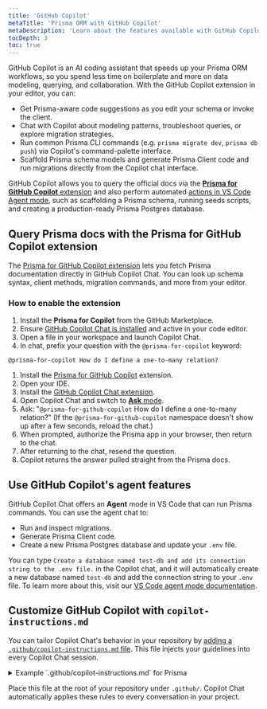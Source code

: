 ```yaml
---
title: 'GitHub Copilot'
metaTitle: 'Prisma ORM with GitHub Copilot'
metaDescription: 'Learn about the features available with GitHub Copilot and Prisma ORM, plus best practices and tips.'
tocDepth: 3
toc: true
---
```


GitHub Copilot is an AI coding assistant that speeds up your Prisma ORM workflows, so you spend less time on boilerplate and more on data modeling, querying, and collaboration. With the GitHub Copilot extension in your editor, you can:

- Get Prisma-aware code suggestions as you edit your schema or invoke the client.
- Chat with Copilot about modeling patterns, troubleshoot queries, or explore migration strategies.
- Run common Prisma CLI commands (e.g. `prisma migrate dev`, `prisma db push`) via Copilot's command-palette interface.
- Scaffold Prisma schema models and generate Prisma Client code and run migrations directly from the Copilot chat interface.

GitHub Copilot allows you to query the official docs via the [**Prisma for GitHub Copilot** extension](https://github.com/apps/prisma-for-github-copilot) and also perform automated [actions in VS Code Agent mode](/postgres/integrations/vscode-agent), such as scaffolding a Prisma schema, running seeds scripts, and creating a production-ready Prisma Postgres database. 

## Query Prisma docs with the Prisma for GitHub Copilot extension

The [Prisma for GitHub Copilot extension](https://github.com/apps/prisma-for-github-copilot) lets you fetch Prisma documentation directly in GitHub Copilot Chat. You can look up schema syntax, client methods, migration commands, and more from your editor.

### How to enable the extension

1. Install the **Prisma for Copilot** from the GitHub Marketplace.
2. Ensure [GitHub Copilot Chat is installed](https://docs.github.com/en/copilot/using-github-copilot/copilot-chat/asking-github-copilot-questions-in-your-ide) and active in your code editor.
3. Open a file in your workspace and launch Copilot Chat.
4. In chat, prefix your question with the `@prisma-for-copilot` keyword:

```
@prisma-for-copilot How do I define a one-to-many relation?
```

1. Install the [Prisma for GitHub Copilot](https://github.com/apps/prisma-for-github-copilot) extension.
2. Open your IDE.
3. Install the [GitHub Copilot Chat extension](https://docs.github.com/en/copilot/managing-copilot/configure-personal-settings/installing-the-github-copilot-extension-in-your-environment).
4. Open Copilot Chat and switch to [**Ask** mode](https://code.visualstudio.com/docs/copilot/chat/chat-ask-mode).
5. Ask: "`@prisma-for-github-copilot` How do I define a one-to-many relation?" (If the `@prisma-for-github-copilot` namespace doesn't show up after a few seconds, reload the chat.)
6. When prompted, authorize the Prisma app in your browser, then return to the chat.
7. After returning to the chat, resend the question.
8. Copilot returns the answer pulled straight from the Prisma docs.

## Use GitHub Copilot's agent features

GitHub Copilot Chat offers an **Agent** mode in VS Code that can run Prisma commands. You can use the agent chat to:

- Run and inspect migrations.
- Generate Prisma Client code.
- Create a new Prisma Postgres database and update your `.env` file.

You can type `Create a database named test-db and add its connection string to the .env file.` in the Copilot chat, and it will automatically create a new database named `test-db` and add the connection string to your `.env` file. To learn more about this, visit our [VS Code agent mode documentation](/postgres/integrations/vscode-agent).

## Customize GitHub Copilot with `copilot-instructions.md`

You can tailor Copilot Chat's behavior in your repository by [adding a `.github/copilot-instructions.md` file](https://docs.github.com/en/copilot/customizing-copilot/adding-repository-custom-instructions-for-github-copilot). This file injects your guidelines into every Copilot Chat session.

<details>
<summary>Example `.github/copilot-instructions.md` for Prisma</summary>

```text
# GitHub Copilot Instructions for Prisma Workspace

## General Guidelines

1. **Language**: English only.
2. **Types**: Declare explicit types; avoid `any`.
3. **Comments**: Use JSDoc for public methods and classes.
4. **Exports**: One export per file.
5. **Naming**:

   * **Classes/interfaces** → `PascalCase`
   * **Variables/functions** → `camelCase`
   * **Files/directories** → `kebab-case`
   * **Constants** → `UPPERCASE`
   * **Boolean flags** → verb-based (e.g., `isLoading`)

---

## Prisma-Specific Guidelines

### 1. Data Modeling

* **Domain-driven model names**: keep them singular (e.g. `User`, `OrderItem`).
* **Field naming**: use `camelCase` for fields (e.g. `createdAt`, `deletedAt`).
* **IDs & keys**:

  ```prisma
  model Post {
    id    Int    @id @default(autoincrement())
    uuid  String @unique @default(uuid())
  }
  /```
* **Composite keys & uniques**:

  ```prisma
  @@id([userId, role])
  @@unique([email, tenantId])
  /```
* **Enums & constrained values**: leverage `enum` for fixed domains.
* **Soft deletes & audit**:

  ```prisma
  model Base {
    createdAt DateTime @default(now())
    updatedAt DateTime @updatedAt
    deletedAt DateTime?
  }
  /```

### 2. Indexing & Constraints

* **Single-column indexes** for frequent lookups:

  ```prisma
  @@index([email])
  /```
* **Compound indexes** for multi-field filters/sorts:

  ```prisma
  @@index([status, createdAt])
  /```
* **Full-text search** (Postgres-only):

  ```prisma
  @@index([title, content], type: Brin)  // or Gin for JSONB
  /```

### 3. Migrations

* **Descriptive names**: `npx prisma migrate dev --name add-order-totals`
* **Idempotent steps**: avoid imperative SQL in migrations.
* **Shadow database**: enable in CI to catch drift.
* **Never edit** migration SQL after it’s applied to any environment.

### 4. Client Instantiation & Connection Management

* **Singleton pattern**

  ```ts
  // prisma.ts
  if (process.env.NODE_ENV !== 'production') global.prisma = prisma;
  /```

### 5. Transactions & Batch Operations

* **Multi-step atomicity**:

  ```ts
  const result = await prisma.$transaction([
    prisma.user.create({ data: { /*…*/ } }),
    prisma.order.create({ data: { /*…*/ } }),
  ]);
  /```
* **Interactive transactions** for long-running flows.
* **Bulk writes**: chunk large inserts/updates to avoid timeouts.

### 6. Precise Queries & Performance

* **Select only needed fields**:

  ```ts
  await prisma.user.findUnique({
    where: { id },
    select: { id: true, email: true },
  });
  /```
* **Avoid N+1**: use `include` or batch `findMany` with `where: { id: { in: [...] } }` or use database joins in prisma.
* Use **Cursor-based pagination**

### 7. Raw Queries & Client Extensions

* **Raw SQL** when necessary, safely:

  ```ts
  const users = await prisma.$queryRaw`SELECT * FROM "User" WHERE email = ${email}`;
  /```
* **Sanitize inputs** with `Prisma.sql` for complex interpolations.
* **Client extensions**: use preview feature `clientExtensions` to add common helper methods.

### 8. Error Handling

* **Catch specific errors**:

  ```ts
  try {
    // …
  } catch (e) {
    if (e instanceof Prisma.PrismaClientKnownRequestError) {
      // P2002: Unique constraint
    }
  }
  /```
* **Wrap in service-level errors** to add context before bubbling up.

### 9. Testing

* **In-memory DB** (SQLite) or **Testcontainers** for integration tests.
* **Mock Prisma Client** for pure unit tests via `jest.mock()` or similar.

### 10. Logging, Monitoring & Metrics

* **Enable query logging** in dev:

  ```ts
  new PrismaClient({ log: ['query', 'warn', 'error'] });
  /```
* **APM integration** (Datadog, Sentry) – capture latency, errors.
* **Client extensions** for metrics: create extensions that wrap calls to emit timing and telemetry instead of middleware.

### 11. Security & Best Practices

* **Never expose** raw Prisma client in HTTP controllers—wrap in a service layer.
* **Validate inputs** (e.g. with Zod) before any DB operation.
* **Least privilege** DB users: use separate roles for migrations vs. runtime.
* **Rotate credentials** and load from secure vault (AWS Secrets Manager, etc.).

### 12. Environment & Configuration

* **Centralize `DATABASE_URL`** and connection settings in `.env`.
* **Pin preview features** in `schema.prisma`:

  ```prisma
  generator client {
    previewFeatures = ["clientExtensions", "interactiveTransactions"]
  }
  /```
* **Version pinning**: match CLI and client versions in `package.json`.

```

</details>

Place this file at the root of your repository under `.github/`. Copilot Chat automatically applies these rules to every conversation in your project.
